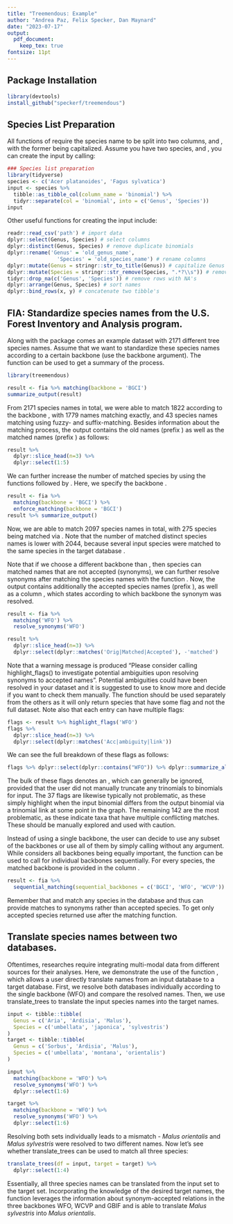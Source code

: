 ```yaml
---
title: "Treemendous: Example"
author: "Andrea Paz, Felix Specker, Dan Maynard"
date: "2023-07-17"
output:
  pdf_document: 
    keep_tex: true
fontsize: 11pt
---
```



## Package Installation

```r
library(devtools)
install_github("speckerf/treemendous")
```

## Species List Preparation

All functions of \textit{Treemendous} require the species name to be split into two columns, \verb|Genus| and \verb|Species|, with the former being capitalized. Assume you have two species, \textit{Acer platanoides} and \textit{Fagus sylvatica}, you can create the input \verb|tibble| by calling: 


```r
### Species list preparation
library(tidyverse)
species <- c('Acer platanoides', 'Fagus sylvatica')
input <- species %>%
  tibble::as_tibble_col(column_name = 'binomial') %>%
  tidyr::separate(col = 'binomial', into = c('Genus', 'Species'))
input
```

Other useful functions for creating the input \verb|tibble| include:

```r
readr::read_csv('path') # import data
dplyr::select(Genus, Species) # select columns
dplyr::distinct(Genus, Species) # remove duplicate binomials
dplyr::rename('Genus' = 'old_genus_name',
                'Species' = 'old_species_name') # rename columns
dplyr::mutate(Genus = stringr::str_to_title(Genus)) # capitalize Genus
dplyr::mutate(Species = stringr::str_remove(Species, ".*?\\s")) # remove everything before first space
tidyr::drop_na(c('Genus', 'Species')) # remove rows with NA's
dplyr::arrange(Genus, Species) # sort names
dplyr::bind_rows(x, y) # concatenate two tibble's

```

## FIA: Standardize species names from the U.S. Forest Inventory and Analysis program. 

Along with the package comes an example dataset \verb|fia| with $2171$ different tree species names. Assume that we want to standardize these species names according to a certain backbone (use the backbone argument). The function \verb|summarize_output()| can be used to get a summary of the process. 

```r
library(treemendous)
```

```r
result <- fia %>% matching(backbone = 'BGCI')
summarize_output(result)
```

\noindent From $2171$ species names in total, we were able to match $1822$ according to the backbone \verb|BGCI|, with $1779$ names matching exactly, and $43$ species names matching using fuzzy- and suffix-matching. Besides information about the matching process, the output contains the old names (prefix \verb|Orig.|) as well as the matched names (prefix \verb|Matched.|) as follows:

```r
result %>% 
  dplyr::slice_head(n=3) %>%
  dplyr::select(1:5)
```

\noindent We can further increase the number of matched species by using the functions \verb|matching()| followed by \verb|enforce_matching()|. Here, we specify the backbone \verb|BGCI|. 

```r
result <- fia %>% 
  matching(backbone = 'BGCI') %>% 
  enforce_matching(backbone = 'BGCI')
result %>% summarize_output()
```

\noindent Now, we are able to match $2097$ species names in total, with $275$ species being matched via \verb|enforce_matching()|. Note that the number of matched distinct species names is lower with $2044$, because several input species were matched to the same species in the target database \verb|BGCI|. 

\noindent Note that if we choose a different backbone than \verb|BGCI|, then species can matched names that are not accepted (synonyms), we can further resolve synonyms after matching the species names with the function \verb|resolve_synonyms()|. Now, the output contains additionally the accepted species names (prefix \verb|Accepted.|), as well as a column \verb|Accepted.Backbone|, which states according to which backbone the synonym was resolved.

```r
result <- fia %>% 
  matching('WFO') %>% 
  resolve_synonyms('WFO')
```

```r
result %>% 
  dplyr::slice_head(n=3) %>% 
  dplyr::select(dplyr::matches('Orig|Matched|Accepted'), -'matched')
```
\noindent Note that a warning message is produced "Please consider calling highlight_flags() to investigate potential ambiguities upon resolving synonyms to accepted names". Potential ambiguities could have been resolved in your dataset and it is suggested to use \verb|highlight_flags()| to know more and decide if you want to check them manually. The \verb|highlight_flags()| function should be used separately from the others as it will only return species that have some flag and not the full dataset. Note also that each entry can have multiple flags:

```r
flags <- result %>% highlight_flags('WFO')
flags %>% 
  dplyr::slice_head(n=3) %>% 
  dplyr::select(dplyr::matches('Acc|ambiguity|link'))
```
We can see the full breakdown of these flags as follows:
```r
flags %>% dplyr::select(dplyr::contains("WFO")) %>% dplyr::summarize_all(.funs = sum)
```
The bulk of these flags denotes an \verb|infraspecific_ambiguity|, which can generally be ignored, provided that the user did not manually truncate any trinomials to binomials for input. The $37$ \verb|infraspecific_link| flags are likewise typically not problematic, as these simply highlight when the input binomial differs from the output binomial via a trinomial link at some point in the graph. The remaining $142$ \verb|authorship_ambiguity| are the most problematic, as these indicate taxa that have multiple conflicting matches. These should be manually explored and used with caution.

\noindent Instead of using a single backbone, the user can decide to use any subset of the backbones \verb|c('BGCI', 'WFO', 'WCVP', 'GBIF')| or use all of them by simply calling \verb|matching()| without any argument. While \verb|matching()| considers all backbones being equally important, the function \verb|sequential_matching()| can be used to call \verb|matching()| for individual backbones sequentially. For every species, the matched backbone is provided in the column \verb|Matched.Backbone|. 

```r
result <- fia %>% 
  sequential_matching(sequential_backbones = c('BGCI', 'WFO', 'WCVP'))
```
\noindent Remember that \verb|matching()| and \verb|sequential_matching()| match any species in the database and thus can provide matches to synonyms rather than accepted species. To get only accepted species returned use \verb|resolve_synonyms()| after the matching function.

## Translate species names between two databases.

Oftentimes, researches require integrating multi-modal data from
different sources for their analyses. Here, we demonstrate the use of the 
function \verb|translate_trees()|, which allows a user directly translate names from an input database to a target database. 
First, we resolve both databases individually according to the single backbone (WFO) and compare the resolved names. Then, we use translate\_trees to translate the input species names into the target names.

```r
input <- tibble::tibble(
  Genus = c('Aria', 'Ardisia', 'Malus'),
  Species = c('umbellata', 'japonica', 'sylvestris')
)
target <- tibble::tibble(
  Genus = c('Sorbus', 'Ardisia', 'Malus'),
  Species = c('umbellata', 'montana', 'orientalis')
)
```

\small
```r
input %>%
  matching(backbone = 'WFO') %>%
  resolve_synonyms('WFO') %>%
  dplyr::select(1:6)
```

```r
target %>%
  matching(backbone = 'WFO') %>%
  resolve_synonyms('WFO') %>%
  dplyr::select(1:6)
```
\normalsize
Resolving both sets individually leads to a mismatch - _Malus orientalis_ and _Malus sylvestris_ were resolved to two different names. Now let's see whether translate\_trees can be used to match all three species: 
\small
```r
translate_trees(df = input, target = target) %>% 
  dplyr::select(1:4) 
```
\normalsize
Essentially, all three species names can be translated from the input set to the target set. Incorporating the knowledge of the desired target names, the function leverages the information about synonym-accepted relations in the three backbones WFO, WCVP and GBIF and is able to translate _Malus sylvestris_ into _Malus orientalis_. 

